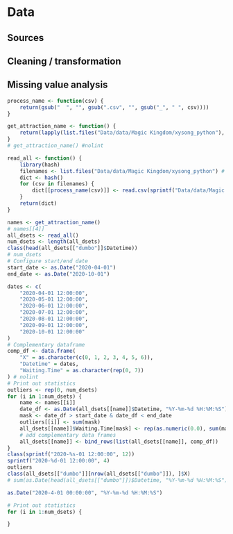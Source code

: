 # Data 

## Sources

## Cleaning / transformation

## Missing value analysis
```r
process_name <- function(csv) {
    return(gsub("  ", "", gsub(".csv", "", gsub("_", " ", csv))))
}

get_attraction_name <- function() {
    return(lapply(list.files("Data/data/Magic Kingdom/xysong_python"), process_name)) # nolint
}
# get_attraction_name() #nolint

read_all <- function() {
    library(hash)
    filenames <- list.files("Data/data/Magic Kingdom/xysong_python") # nolint
    dict <- hash()
    for (csv in filenames) {
        dict[[process_name(csv)]] <- read.csv(sprintf("Data/data/Magic Kingdom/xysong_python/%s", csv)) # nolint
    }
    return(dict)
}
```
```r
names <- get_attraction_name()
# names[[4]]
all_dsets <- read_all()
num_dsets <- length(all_dsets)
class(head(all_dsets[["dumbo"]]$Datetime))
# num_dsets
# Configure start/end date
start_date <- as.Date("2020-04-01")
end_date <- as.Date("2020-10-01")

dates <- c(
    "2020-04-01 12:00:00",
    "2020-05-01 12:00:00",
    "2020-06-01 12:00:00",
    "2020-07-01 12:00:00",
    "2020-08-01 12:00:00",
    "2020-09-01 12:00:00",
    "2020-10-01 12:00:00"
)
# Complementary dataframe
comp_df <- data.frame(
    "X" = as.character(c(0, 1, 2, 3, 4, 5, 6)),
    "Datetime" = dates,
    "Waiting.Time" = as.character(rep(0, 7))
) # nolint
# Print out statistics
outliers <- rep(0, num_dsets)
for (i in 1:num_dsets) {
    name <- names[[i]]
    date_df <- as.Date(all_dsets[[name]]$Datetime, "%Y-%m-%d %H:%M:%S")
    mask <- date_df > start_date & date_df < end_date
    outliers[[i]] <- sum(mask)
    all_dsets[[name]]$Waiting.Time[mask] <- rep(as.numeric(0.0), sum(mask))
    # add complementary data frames
    all_dsets[[name]] <- bind_rows(list(all_dsets[[name]], comp_df))
}
class(sprintf("2020-%s-01 12:00:00", 12))
sprintf("2020-%d-01 12:00:00", 4)
outliers
class(all_dsets[["dumbo"]][nrow(all_dsets[["dumbo"]]), ]$X)
# sum(as.Date(head(all_dsets[["dumbo"]])$Datetime, "%Y-%m-%d %H:%M:%S") < start_date | as.Date(head(all_dsets[["dumbo"]])$Datetime, "%Y-%m-%d %H:%M:%S") > end_date)

as.Date("2020-4-01 00:00:00", "%Y-%m-%d %H:%M:%S")

# Print out statistics
for (i in 1:num_dsets) {

}
```
